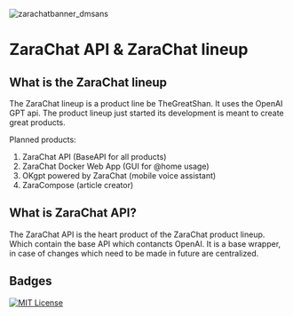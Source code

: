 ![zarachatbanner_dmsans](https://github.com/TheGreatShan/ZaraChat.API/assets/61542805/cc04a3aa-684f-41da-b5f3-1d0c6a23d602)

# ZaraChat API & ZaraChat lineup

## What is the ZaraChat lineup

The ZaraChat lineup is a product line be TheGreatShan. It uses the OpenAI GPT api. The product lineup just started its development is meant to create great products.

Planned products:

1. ZaraChat API (BaseAPI for all products)
2. ZaraChat Docker Web App (GUI for @home usage)
3. OKgpt powered by ZaraChat (mobile voice assistant)
4. ZaraCompose (article creator)

## What is ZaraChat API?

The ZaraChat API is the heart product of the ZaraChat product lineup. Which contain the base API which contancts OpenAI. It is a base wrapper, in case of changes which need to be made in future are centralized.

## Badges

[![MIT License](https://img.shields.io/badge/License-MIT-green.svg)](https://choosealicense.com/licenses/mit/)
